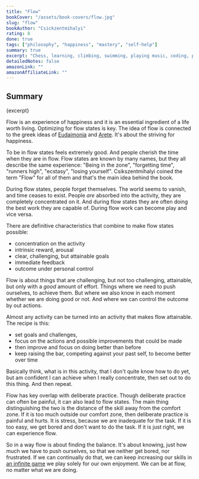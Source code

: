 ```yaml
---
title: "Flow"
bookCover: "/assets/book-covers/flow.jpg"
slug: "flow"
bookAuthor: "Csickzentmihalyi"
rating: 8
done: true
tags: ["philosophy", "happiness", "mastery", "self-help"]
summary: true
excerpt: "Chess, learning, climbing, swimming, playing music, coding, parkour, conversations, skiing, philosophizing, proving mathematical theorems, painting and a host of other activities can lead to the same cognitive and mental state => Flow."
detailedNotes: false
amazonLink: ""
amazonAffiliateLink: ""
---
```


## Summary

<p>{excerpt}</p>

Flow is an experience of happiness and it is an essential ingredient of a life worth living. Optimizing for flow states is key. The idea of flow is connected to the greek ideas of [Eudaimonia](https://en.wikipedia.org/wiki/Eudaimonia) and [Arete](https://en.wikipedia.org/wiki/Arete). It's about the striving for happiness.

To be in flow states feels extremely good. And people cherish the time when they are in flow. Flow states are known by many names, but they all describe the same experience: "Being in the zone", "forgetting time", "runners high", "ecstasy", "losing yourself". Csikszentmihalyi coined the term "Flow" for all of them and that's the main idea behind the book.

During flow states, people forget themselves. The world seems to vanish, and time ceases to exist. People *are* absorbed into the activity, they are completely concentrated on it. And during flow states they are often doing the best work they are capable of. During flow work can become play and vice versa.

There are definitive characteristics that combine to make flow states possible:
- concentration on the activity
- intrinsic reward, arousal
- clear, challenging, but attainable goals
- immediate feedback
- outcome under personal control

Flow is about things that are challenging, but not too challenging, attainable, but only with a *good* amount of effort. Things where we need to push ourselves, to achieve them. But where we also know in each moment whether we are doing good or not. And where we can control the outcome by out actions. 

Almost any activity can be turned into an activity that makes flow attainable. 
The recipe is this: 
- set goals and challenges, 
- focus on the actions and possible improvements that could be made
- then improve and focus on doing better than before
- keep raising the bar, competing against your past self, to become better over time

Basically think, what is in this activity, that I don't quite know how to do yet, but am confident I can achieve when I really concentrate, then set out to do this thing. And then repeat. 

Flow has key overlap with deliberate practice. Though deliberate practice can often be painful, it can also lead to flow states. The main thing distinguishing the two is the distance of the skill away from the comfort zone. If it is too much outside our comfort zone, then deliberate practice is painful and hurts. It is stress, because we are inadequate for the task. If it is too easy, we get bored and don't want to do the task. If it is just right, we can experience flow. 

So in a way flow is about finding the balance. It's about knowing, just how much we have to push ourselves, so that we neither get bored, nor frustrated. If we can continually do that, we can keep increasing our skills in [an infinite game](/booknotes/finite-and-infinite-games) we play solely for our own enjoyment. We can be at flow, no matter what we are doing.  